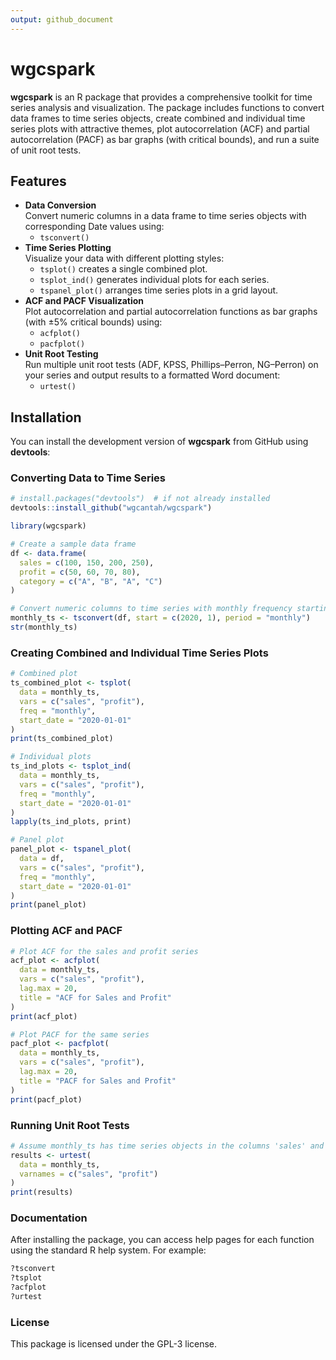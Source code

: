 ```yaml
---
output: github_document
---
```


# wgcspark

**wgcspark** is an R package that provides a comprehensive toolkit for time series analysis and visualization. The package includes functions to convert data frames to time series objects, create combined and individual time series plots with attractive themes, plot autocorrelation (ACF) and partial autocorrelation (PACF) as bar graphs (with critical bounds), and run a suite of unit root tests.

## Features

- **Data Conversion**  
  Convert numeric columns in a data frame to time series objects with corresponding Date values using:
  - `tsconvert()`

- **Time Series Plotting**  
  Visualize your data with different plotting styles:
  - `tsplot()` creates a single combined plot.
  - `tsplot_ind()` generates individual plots for each series.
  - `tspanel_plot()` arranges time series plots in a grid layout.
  
- **ACF and PACF Visualization**  
  Plot autocorrelation and partial autocorrelation functions as bar graphs (with ±5% critical bounds) using:
  - `acfplot()`
  - `pacfplot()`
  
- **Unit Root Testing**  
  Run multiple unit root tests (ADF, KPSS, Phillips–Perron, NG–Perron) on your series and output results to a formatted Word document:
  - `urtest()`

## Installation

You can install the development version of **wgcspark** from GitHub using **devtools**:

### Converting Data to Time Series
```r
# install.packages("devtools")  # if not already installed
devtools::install_github("wgcantah/wgcspark")

library(wgcspark)

# Create a sample data frame
df <- data.frame(
  sales = c(100, 150, 200, 250),
  profit = c(50, 60, 70, 80),
  category = c("A", "B", "A", "C")
)

# Convert numeric columns to time series with monthly frequency starting in January 2020
monthly_ts <- tsconvert(df, start = c(2020, 1), period = "monthly")
str(monthly_ts)
```

### Creating Combined and Individual Time Series Plots

```r
# Combined plot
ts_combined_plot <- tsplot(
  data = monthly_ts,
  vars = c("sales", "profit"),
  freq = "monthly",
  start_date = "2020-01-01"
)
print(ts_combined_plot)

# Individual plots
ts_ind_plots <- tsplot_ind(
  data = monthly_ts,
  vars = c("sales", "profit"),
  freq = "monthly",
  start_date = "2020-01-01"
)
lapply(ts_ind_plots, print)

# Panel plot
panel_plot <- tspanel_plot(
  data = df,
  vars = c("sales", "profit"),
  freq = "monthly",
  start_date = "2020-01-01"
)
print(panel_plot)
```

### Plotting ACF and PACF

```r
# Plot ACF for the sales and profit series
acf_plot <- acfplot(
  data = monthly_ts,
  vars = c("sales", "profit"),
  lag.max = 20,
  title = "ACF for Sales and Profit"
)
print(acf_plot)

# Plot PACF for the same series
pacf_plot <- pacfplot(
  data = monthly_ts,
  vars = c("sales", "profit"),
  lag.max = 20,
  title = "PACF for Sales and Profit"
)
print(pacf_plot)
```

### Running Unit Root Tests

```r 
# Assume monthly_ts has time series objects in the columns 'sales' and 'profit'
results <- urtest(
  data = monthly_ts,
  varnames = c("sales", "profit")
)
print(results)
```

### Documentation
After installing the package, you can access help pages for each function using the standard R help system. For example:

```r
?tsconvert
?tsplot
?acfplot
?urtest
```

### License
This package is licensed under the GPL-3 license.


